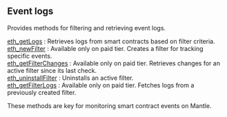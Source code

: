 
<Meta
  title="Mantle event logs info | dRPC"
/>

## Event logs

Provides methods for filtering and retrieving event logs.

[eth_getLogs](/mantle-api/eventlogs/eth_getLogs) : Retrieves logs from smart contracts based on filter criteria. \
[eth_newFilter](/mantle-api/eventlogs/eth_newFilter) : Available only on paid tier. Creates a filter for tracking specific events.  \
[eth_getFilterChanges](/mantle-api/eventlogs/eth_getFilterChanges) : Available only on paid tier. Retrieves changes for an active filter since its last check. \
[eth_uninstallFilter](/mantle-api/eventlogs/eth_uninstallFilter) : Uninstalls an active filter.  \
[eth_getFilterLogs](/mantle-api/eventlogs/eth_getFilterLogs) : Available only on paid tier. Fetches logs from a previously created filter.

These methods are key for monitoring smart contract events on Mantle.

<Space h={16} />
<GetStarted />